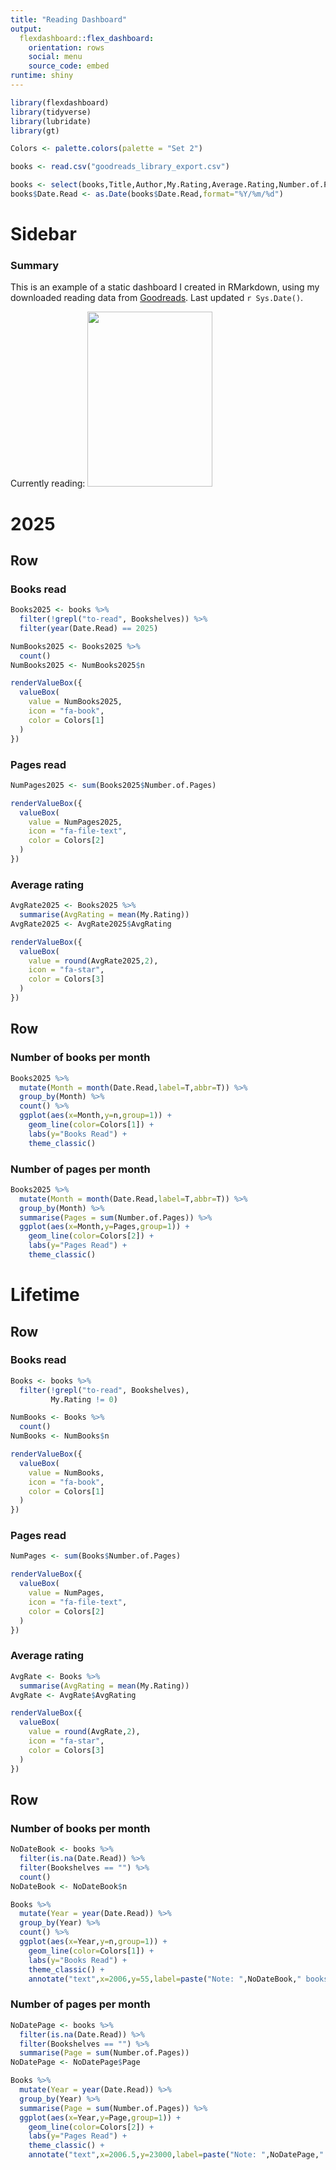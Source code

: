```yaml
---
title: "Reading Dashboard"
output: 
  flexdashboard::flex_dashboard:
    orientation: rows
    social: menu
    source_code: embed
runtime: shiny
---
```


```r
library(flexdashboard)
library(tidyverse)
library(lubridate)
library(gt)

Colors <- palette.colors(palette = "Set 2")

books <- read.csv("goodreads_library_export.csv")

books <- select(books,Title,Author,My.Rating,Average.Rating,Number.of.Pages,Original.Publication.Year,Date.Read,Bookshelves)
books$Date.Read <- as.Date(books$Date.Read,format="%Y/%m/%d")

```

Sidebar {.sidebar}
=======================================================================

### Summary

This is an example of a static dashboard I created in RMarkdown, using my downloaded reading data from  [Goodreads](https://www.goodreads.com). Last updated `r Sys.Date()`.

Currently reading:
![](Oathbound.jpg){#id .class width=200 height=280px}


2025
=======================================================================

Row
-----------------------------------------------------------------------

### Books read {.value-box}

```r
Books2025 <- books %>% 
  filter(!grepl("to-read", Bookshelves)) %>%
  filter(year(Date.Read) == 2025)

NumBooks2025 <- Books2025 %>%
  count()
NumBooks2025 <- NumBooks2025$n

renderValueBox({
  valueBox(
    value = NumBooks2025,
    icon = "fa-book",
    color = Colors[1]
  )
})
```

### Pages read {.value-box}

```r
NumPages2025 <- sum(Books2025$Number.of.Pages)

renderValueBox({
  valueBox(
    value = NumPages2025,
    icon = "fa-file-text",
    color = Colors[2]
  )
})
```

### Average rating {.value-box}

```r
AvgRate2025 <- Books2025 %>%
  summarise(AvgRating = mean(My.Rating))
AvgRate2025 <- AvgRate2025$AvgRating

renderValueBox({
  valueBox(
    value = round(AvgRate2025,2),
    icon = "fa-star",
    color = Colors[3]
  )
})
```
Row
-----------------------------------------------------------------------

### Number of books per month

```r
Books2025 %>%
  mutate(Month = month(Date.Read,label=T,abbr=T)) %>%
  group_by(Month) %>%
  count() %>%
  ggplot(aes(x=Month,y=n,group=1)) +
    geom_line(color=Colors[1]) +
    labs(y="Books Read") +
    theme_classic()
```

### Number of pages per month

```r
Books2025 %>%
  mutate(Month = month(Date.Read,label=T,abbr=T)) %>%
  group_by(Month) %>%
  summarise(Pages = sum(Number.of.Pages)) %>%
  ggplot(aes(x=Month,y=Pages,group=1)) +
    geom_line(color=Colors[2]) +
    labs(y="Pages Read") +
    theme_classic()
```


Lifetime
=======================================================================

Row
-----------------------------------------------------------------------

### Books read {.value-box}

```r
Books <- books %>% 
  filter(!grepl("to-read", Bookshelves),
         My.Rating != 0)

NumBooks <- Books %>% 
  count()
NumBooks <- NumBooks$n

renderValueBox({
  valueBox(
    value = NumBooks,
    icon = "fa-book",
    color = Colors[1]
  )
})
```

### Pages read {.value-box}

```r
NumPages <- sum(Books$Number.of.Pages)

renderValueBox({
  valueBox(
    value = NumPages,
    icon = "fa-file-text",
    color = Colors[2]
  )
})
```

### Average rating {.value-box}

```r
AvgRate <- Books %>%
  summarise(AvgRating = mean(My.Rating))
AvgRate <- AvgRate$AvgRating

renderValueBox({
  valueBox(
    value = round(AvgRate,2),
    icon = "fa-star",
    color = Colors[3]
  )
})
```
Row
-----------------------------------------------------------------------

### Number of books per month

```r
NoDateBook <- books %>%
  filter(is.na(Date.Read)) %>%
  filter(Bookshelves == "") %>%
  count()
NoDateBook <- NoDateBook$n

Books %>%
  mutate(Year = year(Date.Read)) %>%
  group_by(Year) %>%
  count() %>%
  ggplot(aes(x=Year,y=n,group=1)) +
    geom_line(color=Colors[1]) +
    labs(y="Books Read") +
    theme_classic() +
    annotate("text",x=2006,y=55,label=paste("Note: ",NoDateBook," books have no date recorded",sep=""),size=2.5)
```

### Number of pages per month

```r
NoDatePage <- books %>%
  filter(is.na(Date.Read)) %>%
  filter(Bookshelves == "") %>%
  summarise(Page = sum(Number.of.Pages))
NoDatePage <- NoDatePage$Page

Books %>%
  mutate(Year = year(Date.Read)) %>%
  group_by(Year) %>%
  summarise(Page = sum(Number.of.Pages)) %>%
  ggplot(aes(x=Year,y=Page,group=1)) +
    geom_line(color=Colors[2]) +
    labs(y="Pages Read") +
    theme_classic() +
    annotate("text",x=2006.5,y=23000,label=paste("Note: ",NoDatePage," pages have no date recorded",sep=""),size=2.5)
```

